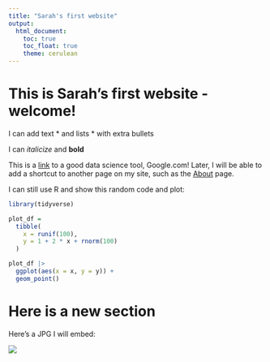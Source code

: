 ```yaml
---
title: "Sarah's first website"
output: 
  html_document:
    toc: true
    toc_float: true
    theme: cerulean
---
```


# This is Sarah's first website - welcome!

I can add text
* and lists
* with extra bullets

I can *italicize* and **bold**

This is a [link](https://www.google.com) to a good data science tool, Google.com!
Later, I will be able to add a shortcut to another page on my site, such as the [About](about.html) page.

I can still use R and show this random code and plot:
```r
library(tidyverse)

plot_df =
  tibble(
    x = runif(100),
    y = 1 + 2 * x + rnorm(100)
  )

plot_df |>
  ggplot(aes(x = x, y = y)) +
  geom_point()
```

# Here is a new section

Here's a JPG I will embed:

![](images/ted.gif)
